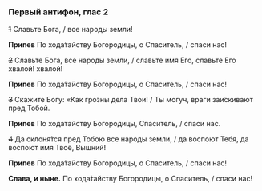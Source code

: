 ### Первый антифон, глас 2

~~1~~ Славьте Бога, / все народы земли!

**Припев** По хода́тайству Богородицы, о Спаситель, / спаси нас!

~~2~~ Славьте Бога, все народы земли, / славьте имя Его, славьте Его хвалой! хвалой!

**Припев** По хода́тайству Богородицы, о Спаситель, / спаси нас!

~~3~~ Скажите Богу: «Как гро́зны дела Твои! / Ты могуч, враги заи́скивают пред Тобой.

**Припев** По ходатайству Богородицы, Спаситель, / спаси нас.

~~4~~ Да склоня́тся пред Тобою все народы земли, / да воспоют Тебя, да воспоют имя Твоё, Вышний!

**Припев** По хода́тайству Богородицы, о Спаситель, / спаси нас!

**Слава, и ныне.** По хода́тайству Богородицы, о Спаситель, / спаси нас!
